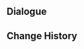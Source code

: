 {{Genius Invokation TCG Stage
|title        = Sayu: Friendly
|type         = Friendly Fracas
|group        = Invitation Board
|character    = Sayu
|requirement  = 1
|introduction = "I've heard that if you give your brain some exercise, you'll get a good night's sleep afterward, so let's play a round..."<br>Hint: Sayu's deck has a lot of Artifact cards with effects when played, as well as Companion cards that trigger their effects and are discarded when certain conditions are met, unleashing a dazzling offensive through the combined effects of her cards.
|objective_1  = Achieve victory
|reward_1     = Sayu*1
|objective_2  = Achieve victory within 6 rounds
|reward_2     = Skiving: New and Improved*1
|objective_3  = Achieve victory with characters defeated less than twice during the battle
|reward_3     = Skiving: New and Improved*1
|lineup       = Sayu;Mona;Kamisato Ayaka
|action       = Skiving: New and Improved;Skiving: New and Improved;Gilded Dreams;Gilded Dreams;Wolf's Gravestone;Wolf's Gravestone;Ocean-Hued Clam;Ocean-Hued Clam;Lyresong;Lyresong;Memento Lens;Memento Lens;Tenacity of the Millelith;Tenacity of the Millelith;Timaeus;Timaeus;Golden House;Golden House;Jeht;Jeht;Chang the Ninth;Chang the Ninth;Liben;Liben;Butter Crab;Butter Crab;The Bestest Travel Companion!;The Bestest Travel Companion!;Toss-Up;Toss-Up
|reserve      = 
}}

==Dialogue==
{{Transclude|Genius Invokation TCG/Stage/Sayu|Friendly Fracas}}

==Change History==
{{Change History|4.4}}